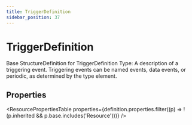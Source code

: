 ```yaml
---
title: TriggerDefinition
sidebar_position: 37
---
```



# TriggerDefinition

Base <Link to="/docs/api/fhir/resources/structuredefinition">StructureDefinition</Link> for <Link to="/docs/api/fhir/datatypes/triggerdefinition">TriggerDefinition</Link> Type: A description of a triggering event. Triggering events can be named events, data events, or periodic, as determined by the type element.

<Tabs queryString="section">
  <TabItem value="schema" label="Schema" default>

## Properties

<ResourcePropertiesTable
  properties={definition.properties.filter((p) => !(p.inherited && p.base.includes('Resource')))}
/>

  </TabItem>

</Tabs>
